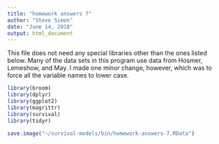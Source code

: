 ```yaml
---
title: "homework answers 7"
author: "Steve Simon"
date: "June 14, 2018"
output: html_document
---
```


This file does not need any special libraries other than the ones listed below. Many of the data sets in this program use data from Hosmer, Lemeshow, and May. I made one minor change, however, which was to force all the variable names to lower case.

```r
library(broom)
library(dplyr)
library(ggplot2)
library(magrittr)
library(survival)
library(tidyr)
```

```r
save.image("~/survival-models/bin/homework-answers-7.RData")
```